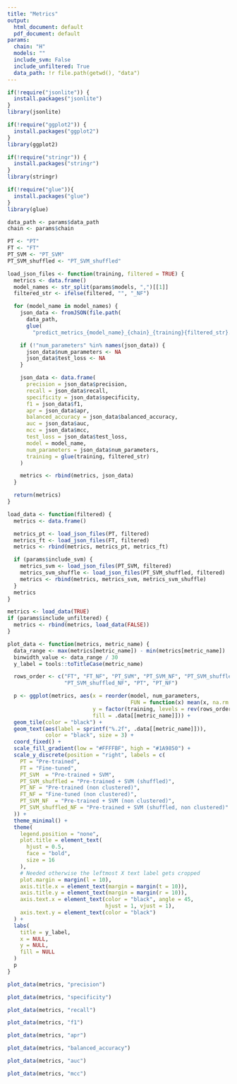 ```yaml
---
title: "Metrics"
output:
  html_document: default
  pdf_document: default
params:
  chain: "H"
  models: ""
  include_svm: False
  include_unfiltered: True
  data_path: !r file.path(getwd(), "data")
---
```

```r
if(!require("jsonlite")) {
  install.packages("jsonlite")
}
library(jsonlite)

if(!require("ggplot2")) {
  install.packages("ggplot2")
}
library(ggplot2)

if(!require("stringr")) {
  install.packages("stringr")
}
library(stringr)

if(!require("glue")){
  install.packages("glue")
}
library(glue)
```

```r
data_path <- params$data_path
chain <- params$chain

PT <- "PT"
FT <- "FT"
PT_SVM <- "PT_SVM"
PT_SVM_shuffled <- "PT_SVM_shuffled"

load_json_files <- function(training, filtered = TRUE) {
  metrics <- data.frame()
  model_names <- str_split(params$models, ",")[[1]]
  filtered_str <- ifelse(filtered, "", "_NF")

  for (model_name in model_names) {
    json_data <- fromJSON(file.path(
      data_path,
      glue(
        "predict_metrics_{model_name}_{chain}_{training}{filtered_str}.json")))

    if (!"num_parameters" %in% names(json_data)) {
      json_data$num_parameters <- NA
      json_data$test_loss <- NA
    }

    json_data <- data.frame(
      precision = json_data$precision,
      recall = json_data$recall,
      specificity = json_data$specificity,
      f1 = json_data$f1,
      apr = json_data$apr,
      balanced_accuracy = json_data$balanced_accuracy,
      auc = json_data$auc,
      mcc = json_data$mcc,
      test_loss = json_data$test_loss,
      model = model_name,
      num_parameters = json_data$num_parameters,
      training = glue(training, filtered_str)
    )

    metrics <- rbind(metrics, json_data)
  }

  return(metrics)
}

load_data <- function(filtered) {
  metrics <- data.frame()

  metrics_pt <- load_json_files(PT, filtered)
  metrics_ft <- load_json_files(FT, filtered)
  metrics <- rbind(metrics, metrics_pt, metrics_ft)

  if (params$include_svm) {
    metrics_svm <- load_json_files(PT_SVM, filtered)
    metrics_svm_shuffle <- load_json_files(PT_SVM_shuffled, filtered)
    metrics <- rbind(metrics, metrics_svm, metrics_svm_shuffle)
  }
  metrics
}

metrics <- load_data(TRUE)
if (params$include_unfiltered) {
  metrics <- rbind(metrics, load_data(FALSE))
}

plot_data <- function(metrics, metric_name) {
  data_range <- max(metrics[metric_name]) - min(metrics[metric_name])
  binwidth_value <- data_range / 30
  y_label = tools::toTitleCase(metric_name)

  rows_order <- c("FT", "FT_NF", "PT_SVM", "PT_SVM_NF", "PT_SVM_shuffled",
                  "PT_SVM_shuffled_NF", "PT", "PT_NF")

  p <- ggplot(metrics, aes(x = reorder(model, num_parameters,
                                       FUN = function(x) mean(x, na.rm = TRUE)),
                           y = factor(training, levels = rev(rows_order)),
                           fill = .data[[metric_name]])) +
  geom_tile(color = "black") +
  geom_text(aes(label = sprintf("%.2f", .data[[metric_name]])),
            color = "black", size = 3) +
  coord_fixed() +
  scale_fill_gradient(low = "#FFFFBF", high = "#1A9850") +
  scale_y_discrete(position = "right", labels = c(
    PT = "Pre-trained",
    FT = "Fine-tuned",
    PT_SVM  = "Pre-trained + SVM",
    PT_SVM_shuffled = "Pre-trained + SVM (shuffled)",
    PT_NF = "Pre-trained (non clustered)",
    FT_NF = "Fine-tuned (non clustered)",
    PT_SVM_NF  = "Pre-trained + SVM (non clustered)",
    PT_SVM_shuffled_NF = "Pre-trained + SVM (shuffled, non clustered)"
  )) +
  theme_minimal() +
  theme(
    legend.position = "none",
    plot.title = element_text(
      hjust = 0.5,
      face = "bold",
      size = 16
    ),
    # Needed otherwise the leftmost X text label gets cropped
    plot.margin = margin(l = 10),
    axis.title.x = element_text(margin = margin(t = 10)),
    axis.title.y = element_text(margin = margin(r = 10)),
    axis.text.x = element_text(color = "black", angle = 45,
                               hjust = 1, vjust = 1),
    axis.text.y = element_text(color = "black")
  ) +
  labs(
    title = y_label,
    x = NULL,
    y = NULL,
    fill = NULL
  )
  p
}
```

```r
plot_data(metrics, "precision")
```

```r
plot_data(metrics, "specificity")
```

```r
plot_data(metrics, "recall")
```

```r
plot_data(metrics, "f1")
```

```r
plot_data(metrics, "apr")
```

```r
plot_data(metrics, "balanced_accuracy")
```

```r
plot_data(metrics, "auc")
```

```r
plot_data(metrics, "mcc")
```
